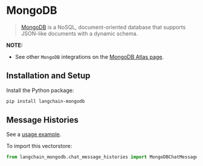 # MongoDB

>[MongoDB](https://www.mongodb.com/) is a NoSQL, document-oriented 
> database that supports JSON-like documents with a dynamic schema.
 
**NOTE:** 
- See other `MongoDB` integrations on the [MongoDB Atlas page](/docs/integrations/providers/mongodb_atlas).

## Installation and Setup

Install the Python package:

```bash
pip install langchain-mongodb
```

## Message Histories

See a [usage example](/docs/integrations/memory/mongodb_chat_message_history).

To import this vectorstore:
```python
from langchain_mongodb.chat_message_histories import MongoDBChatMessageHistory
```
